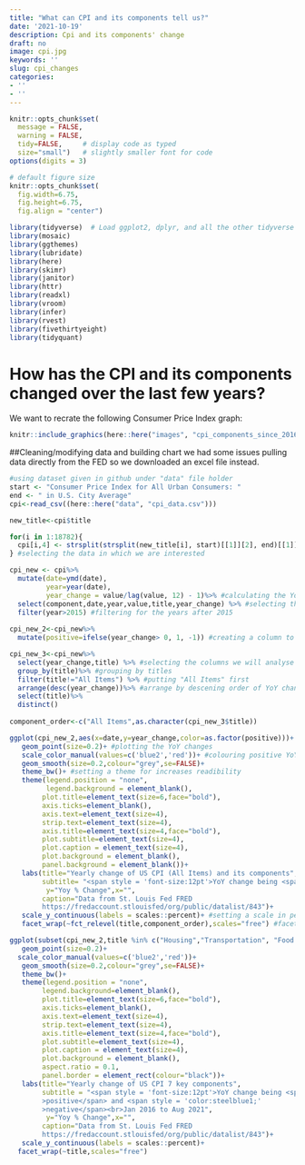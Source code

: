 ```yaml
---
title: "What can CPI and its components tell us?"
date: '2021-10-19'
description: Cpi and its components' change
draft: no
image: cpi.jpg
keywords: ''
slug: cpi_changes
categories:
- ''
- ''
---
```


```r

knitr::opts_chunk$set(
  message = FALSE, 
  warning = FALSE, 
  tidy=FALSE,     # display code as typed
  size="small")   # slightly smaller font for code
options(digits = 3)

# default figure size
knitr::opts_chunk$set(
  fig.width=6.75, 
  fig.height=6.75,
  fig.align = "center")

```

```r

library(tidyverse)  # Load ggplot2, dplyr, and all the other tidyverse packages
library(mosaic)
library(ggthemes)
library(lubridate)
library(here)
library(skimr)
library(janitor)
library(httr)
library(readxl)
library(vroom)
library(infer)
library(rvest)
library(fivethirtyeight)
library(tidyquant)


```
# How has the CPI and its components changed over the last few years?

We want to recrate the following Consumer Price Index graph: 

```r
knitr::include_graphics(here::here("images", "cpi_components_since_2016.png"), error = FALSE)
```
##Cleaning/modifying data and building chart
we had some issues pulling data directly from the FED so we downloaded an excel file instead. 

```r

#using dataset given in github under "data" file holder
start <- "Consumer Price Index for All Urban Consumers: "
end <- " in U.S. City Average"
cpi<-read_csv((here::here("data", "cpi_data.csv")))

new_title<-cpi$title

for(i in 1:18782){
  cpi[i,4] <- strsplit(strsplit(new_title[i], start)[[1]][2], end)[[1]][1]
} #selecting the data in which we are interested

cpi_new <- cpi%>%
  mutate(date=ymd(date),
         year=year(date),
         year_change = value/lag(value, 12) - 1)%>% #calculating the YoY change
  select(component,date,year,value,title,year_change) %>% #selecting the columns we will analyse
  filter(year>2015) #filtering for the years after 2015
  
cpi_new_2<-cpi_new%>%
  mutate(positive=ifelse(year_change> 0, 1, -1)) #creating a column to differentiate positive YoY changes vs negative YoY changes

cpi_new_3<-cpi_new%>%
  select(year_change,title) %>% #selecting the columns we will analyse
  group_by(title)%>% #grouping by titles
  filter(title!="All Items") %>% #putting "All Items" first
  arrange(desc(year_change))%>% #arrange by descening order of YoY change
  select(title)%>%
  distinct()
 
component_order<-c("All Items",as.character(cpi_new_3$title))

ggplot(cpi_new_2,aes(x=date,y=year_change,color=as.factor(positive)))+
   geom_point(size=0.2)+ #plotting the YoY changes
   scale_color_manual(values=c('blue2','red'))+ #colouring positive YoY changes in blue and negative YoY changes in red
   geom_smooth(size=0.2,colour="grey",se=FALSE)+
   theme_bw()+ #setting a theme for increases readibility
   theme(legend.position = "none",
         legend.background = element_blank(),
        plot.title=element_text(size=6,face="bold"),
        axis.ticks=element_blank(),
        axis.text=element_text(size=4),
        strip.text=element_text(size=4),
        axis.title=element_text(size=4,face="bold"),
        plot.subtitle=element_text(size=4),
        plot.caption = element_text(size=4),
        plot.background = element_blank(),
        panel.background = element_blank())+
   labs(title="Yearly change of US CPI (All Items) and its components",
        subtitle= "<span style = 'font-size:12pt'>YoY change being <span style = 'color: orangered;'>positive</span> and <span style = 'color:steelblue1;'>negative</span><br>Jan 2016 to Aug 2021",
         y="Yoy % Change",x="",
        caption="Data from St. Louis Fed FRED
        https://fredaccount.stlouisfed/org/public/datalist/843")+
   scale_y_continuous(labels = scales::percent)+ #setting a scale in percent for increased readibility
   facet_wrap(~fct_relevel(title,component_order),scales="free") #faceting by CPI componenent and setting the scale free to maximize the area on which the YoY changes are displayed

```

```r
ggplot(subset(cpi_new_2,title %in% c("Housing","Transportation", "Food and beverages","Medical care", "Education and communication", "Recreation", "Apparel")),aes(x=date,y=year_change,color=as.factor(positive)))+
   geom_point(size=0.2)+
  scale_color_manual(values=c('blue2','red'))+
   geom_smooth(size=0.2,colour="grey",se=FALSE)+
   theme_bw()+
   theme(legend.position = "none",
        legend.background=element_blank(),
        plot.title=element_text(size=6,face="bold"),
        axis.ticks=element_blank(),
        axis.text=element_text(size=4),
        strip.text=element_text(size=4),
        axis.title=element_text(size=4,face="bold"),
        plot.subtitle=element_text(size=4),
        plot.caption = element_text(size=4),
        plot.background = element_blank(),
        aspect.ratio = 0.1,
        panel.border = element_rect(colour="black"))+
   labs(title="Yearly change of US CPI 7 key components",
        subtitle = "<span style = 'font-size:12pt'>YoY change being <span style = 'color: orangered;'
        >positive</span> and <span style = 'color:steelblue1;'
        >negative</span><br>Jan 2016 to Aug 2021",
         y="Yoy % Change",x="",
        caption="Data from St. Louis Fed FRED
        https://fredaccount.stlouisfed/org/public/datalist/843")+
   scale_y_continuous(labels = scales::percent)+
  facet_wrap(~title,scales="free")
```